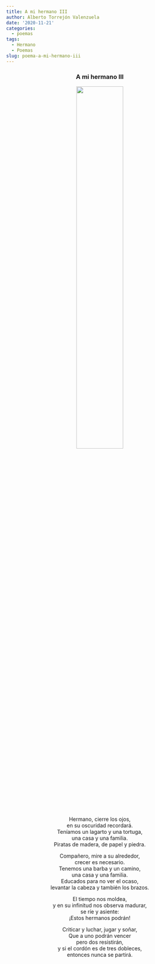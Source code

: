 ```yaml
---
title: A mi hermano III
author: Alberto Torrejón Valenzuela
date: '2020-11-21'
categories:
  - poemas
tags:
  - Hermano
  - Poemas
slug: poema-a-mi-hermano-iii
---
```


<center> 
<h3>**A mi hermano III**</h3>

![](/post/2020-11-23-poema-a-mi-hermano-iii_files/IMG_9385.jpg){width=50% height=50%}

Hermano, cierre los ojos, <br>
en su oscuridad recordará. <br>
Teníamos un lagarto y una tortuga, <br>
una casa y una familia. <br>
Piratas de madera, de papel y piedra. <br>
 
Compañero, mire a su alrededor, <br>
crecer es necesario. <br>
Tenemos una barba y un camino, <br>
una casa y una familia. <br>
Educados para no ver el ocaso, <br>
levantar la cabeza y también los brazos. <br>

El tiempo nos moldea, <br>
y en su infinitud nos observa madurar, <br>
se ríe y asiente: <br>
¡Estos hermanos podrán! <br>

Criticar y luchar, jugar y soñar, <br>
Que a uno podrán vencer <br>
pero dos resistirán, <br>
y si el cordón es de tres dobleces, <br>
entonces nunca se partirá. 
</center>

